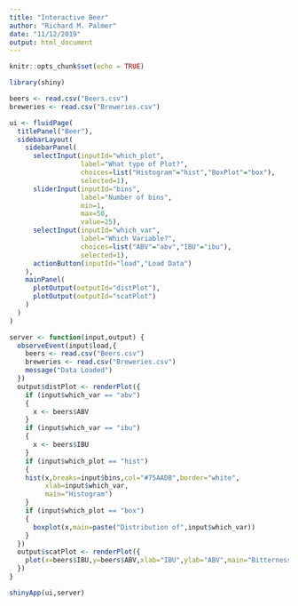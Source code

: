 ```yaml
---
title: "Interactive Beer"
author: "Richard M. Palmer"
date: "11/12/2019"
output: html_document
---
```


```r
knitr::opts_chunk$set(echo = TRUE)
```

```r
library(shiny)

beers <- read.csv("Beers.csv")
breweries <- read.csv("Breweries.csv")

ui <- fluidPage(
  titlePanel("Beer"),
  sidebarLayout(
    sidebarPanel(
      selectInput(inputId="which_plot",
                  label="What type of Plot?",
                  choices=list("Histogram"="hist","BoxPlot"="box"),
                  selected=1),
      sliderInput(inputId="bins",
                  label="Number of bins",
                  min=1,
                  max=50,
                  value=25),
      selectInput(inputId="which_var",
                  label="Which Variable?",
                  choices=list("ABV"="abv","IBU"="ibu"),
                  selected=1),
      actionButton(inputId="load","Load Data")
    ),
    mainPanel(
      plotOutput(outputId="distPlot"),
      plotOutput(outputId="scatPlot")
    )
  )
)

server <- function(input,output) {
  observeEvent(input$load,{
    beers <- read.csv("Beers.csv")
    breweries <- read.csv("Breweries.csv")
    message("Data Loaded")
  })
  output$distPlot <- renderPlot({
    if (input$which_var == "abv")
    {
      x <- beers$ABV
    }
    if (input$which_var == "ibu")
    {
      x <- beers$IBU
    }
    if (input$which_plot == "hist")
    {
    hist(x,breaks=input$bins,col="#75AADB",border="white",
         xlab=input$which_var,
         main="Histogram")
    }
    if (input$which_plot == "box")
    {
      boxplot(x,main=paste("Distribution of",input$which_var))
    }
  })
  output$scatPlot <- renderPlot({
    plot(x=beers$IBU,y=beers$ABV,xlab="IBU",ylab="ABV",main="Bitterness vs Alchohol")
  })
}

shinyApp(ui,server)

```
